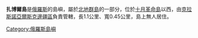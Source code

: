{{Infobox islands|pushpin_map=Russia|country={{RUS}}|coordinates={{coord|display=it}}}}
'''扎博爾島'''是[[俄羅斯|俄羅斯]]的島嶼，屬於[[北地群島|北地群島]]的一部分，位於[[十月革命島|十月革命島]]以西，由[[克拉斯諾亞爾斯克邊疆區|克拉斯諾亞爾斯克邊疆區]]負責管轄，長1.1公里、寬0.45公里，島上無人居住。

{{Russia-geo-stub}}
[[Category:俄羅斯島嶼|Category:俄羅斯島嶼]]